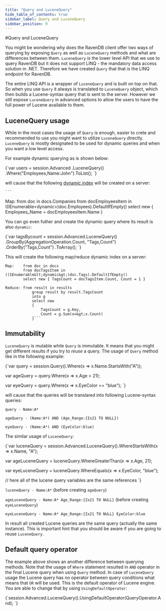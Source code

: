 ```yaml
---
title: "Query and LuceneQuery"
hide_table_of_contents: true
sidebar_label: Query and LuceneQuery
sidebar_position: 9
---
```



#Query and LuceneQuery

You might be wondering why does the RavenDB client offer two ways of querying by exposing `Query` as well as `LuceneQuery` methods and what are
differences between them. `LuceneQuery` is the lower level API that we use to query RavenDB but it does not support LINQ - the mandatory data access
solution in .NET. Therefore we have created `Query` that that is the LINQ endpoint for RavenDB. 

The entire LINQ API is a wrapper of `LuceneQuery` and is built on top on that. 
So when you use `Query` it always is translated to `LuceneQuery` object, which then builds a Lucene-syntax query that is sent to the server.
However we still expose `LuceneQuery` in advanced options to allow the users to have the full power of Lucene available to them. 

## LuceneQuery usage

While in the most cases the usage of `Query` is enough, easier to crete and recommended to use you might want to utilize `LuceneQuery` directly.
`LuceneQuery` is mostly designated to be used for dynamic queries and when you want a low level access.

For example dynamic querying as is shown below:

<TabItem value="dynamic_query_1" label="dynamic_query_1">
<CodeBlock language="csharp">
{`var users = session.Advanced
		 .LuceneQuery<Company>()
		 .Where("Employees,Name:John").ToList();
`}
</CodeBlock>
</TabItem>

will cause that the following [dynamic index](../../http-api/indexes/dynamic-indexes.mdx) will be created on a server:

	```
Map:	from doc in docs.Companies
			from docEmployeesItem in ((IEnumerable&lt;dynamic&gt;)doc.Employees).DefaultIfEmpty()
			select new { Employees_Name = docEmployeesItem.Name }

You can go even futher and create the dynamic query where its result is also `dynamic`:

<TabItem value="dynamic_query_2" label="dynamic_query_2">
<CodeBlock language="csharp">
{`var tagsBycount = session.Advanced.LuceneQuery<dynamic>()
                         .GroupBy(AggregationOperation.Count, "Tags,Count")
                         .OrderBy("Tags,Count")
                         .ToArray();
`}
</CodeBlock>
</TabItem>

This will create the following map/reduce dynamic index on a server:

	Map:	from doc in docs
			from docTagsItem in ((IEnumerable&lt;dynamic&gt;)doc.Tags).DefaultIfEmpty()
			select new { TagsCount = docTagsItem.Count, Count = 1 }

	Reduce:	from result in results
				group result by result.TagsCount
				into g
				select new
				{
					TagsCount = g.Key,
					Count = g.Sum(x=&gt;x.Count)
				}```
## Immutability

`LuceneQuery` is mutable while `Query` is immutable. It means that you might get different
results if you try to *reuse* a query. The usage of `Query` method like in the following example:

<TabItem value="immutable_query" label="immutable_query">
<CodeBlock language="csharp">
{`var query = session.Query<User>().Where(x => x.Name.StartsWith("A"));

var ageQuery = query.Where(x => x.Age > 21);

var eyeQuery = query.Where(x => x.EyeColor == "blue");
`}
</CodeBlock>
</TabItem>

will cause that the queries will be translared into following Lucene-syntax queries:

`query - Name:A*`

`ageQuery - (Name:A*) AND (Age_Range:{Ix21 TO NULL})`

`eyeQuery - (Name:A*) AND (EyeColor:blue)`

The similar usage of `LuceneQuery`:

<TabItem value="mutable_lucene_query" label="mutable_lucene_query">
<CodeBlock language="csharp">
{`var luceneQuery = session.Advanced.LuceneQuery<User>().WhereStartsWith(x => x.Name, "A");

var ageLuceneQuery = luceneQuery.WhereGreaterThan(x => x.Age, 21);

var eyeLuceneQuery = luceneQuery.WhereEquals(x => x.EyeColor, "blue");

// here all of the lucene query variables are the same references
`}
</CodeBlock>
</TabItem>

`luceneQuery - Name:A*` (before creating `ageQuery`)

`ageLuceneQuery - Name:A* Age_Range:{Ix21 TO NULL}` (before creating `eyeLuceneQuery`)

`eyeLuceneQuery - Name:A* Age_Range:{Ix21 TO NULL} EyeColor:blue`

In result all created Lucene queries are the same query (actually the same instance). This is important hint that you should be aware if you are going to reuse `LuceneQuery`.

## Default query operator

The example above shows an another difference between querying methods. Note that the usage of `Where` statement resulted in `AND` operator 
in the final Lucene query when using `Query` method. In case of `LuceneQuery` usage the Lucene query has no operator between query conditions what means
that `OR` will be used. This is the default operator of Lucene engine. You are able to change that by using `UsingDefaultOperator`:

<TabItem value="default_operator" label="default_operator">
<CodeBlock language="csharp">
{`session.Advanced.LuceneQuery<User>().UsingDefaultOperator(QueryOperator.And);
`}
</CodeBlock>
</TabItem>